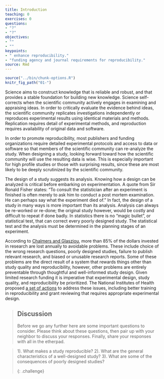 ```yaml
---
title: Introduction
teaching: 0
exercises: 0
questions:
- "?"
- "?"
objectives:
- ""
- ""
keypoints:
- " enhance reproducibility."
- "funding agency and journal requirements for reproducibility."
source: Rmd
---
```


```r
source("../bin/chunk-options.R")
knitr_fig_path("01-")
```

Science aims to construct knowledge that is reliable and robust, and that provides a stable foundation for building new knowledge. Science self-corrects when the scientific community actively engages in examining and appraising ideas. In order to critically evaluate the evidence behind ideas, the scientific community replicates investigations independently or reproduces experimental results using identical materials and methods. Replication requires detail of experimental methods, and reproduction requires availability of original data and software.

In order to promote reproducibility, most publishers and funding organizations require detailed experimental protocols and access to data or software so that members of the scientific community can re-analyze the study. When designing a study, looking forward toward how the scientific community will use the resulting data is wise. This is especially important for high profile studies or those with surprising results, since these are most likely to be deeply scrutinized by the scientific community.

The design of a study suggests its analysis. Knowing how a design can be analyzed is critical before embarking on experimentation. A quote from Sir Ronald Fisher states: "To consult the statistician after an experiment is finished is often merely to ask him to conduct a post mortem examination. He can perhaps say what the experiment died of." In fact, the design of a study in many ways is more important than its analysis. Analysis can always be re-worked or re-done; the original study however, would be costly and difficult to repeat if done badly. In statistics there is no "magic bullet", or statistical test, that can correct every poorly designed study. The statistical test and the analysis must be determined in the planning stages of an experiment.

According to [Chalmers and Glasziou](https://www.thelancet.com/journals/lancet/article/PIIS0140673609603299/fulltext?rss=yes), more than 85% of the dollars invested in research are lost annually to avoidable problems. These include choice of the wrong research questions, poorly designed studies, failure to publish relevant research, and biased or unusable research reports. Some of these problems are the direct result of a system that rewards things other than study quality and reproducibility, however, other problems are entirely preventable through thoughtful and well-informed study design. Given limited research funding it is imperative that experimental design, study quality, and reproducibility be prioritized. The National Institutes of Health proposed [a set of actions](https://www.nature.com/news/policy-nih-plans-to-enhance-reproducibility-1.14586) to address these issues, including better training in reproducibility and grant reviewing that requires appropriate experimental design. 

> ## Discussion
> Before we go any further here are some important questions to consider. Please think about these questions, then pair up with your neighbor to discuss your responses. Finally, share your responses with all in the etherpad.

> 1). What makes a study reproducible?
> 2). What are the general characteristics of a well-designed study?
> 3). What are some of the consequences of poorly designed studies?
>
{: .challenge}



